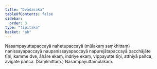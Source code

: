 ```yaml
---
title: "Dvādasaka"
tableOfContents: false
sidebar:
  order: 3
type: "tipitaka"
basket: "ab"
---
```



<DynamicBreadcrumb />

<Paragraph number="1767">
Nasampayuttapaccayā nahetupaccayā (mūlakaṃ saṃkhittaṃ) nanissayapaccayā naupanissayapaccayā napurejātapaccayā pacchājāte tīṇi, kamme dve, āhāre ekaṃ, indriye ekaṃ, vippayutte tīṇi, atthiyā pañca, avigate pañca. (Saṃkhittaṃ.)

</Paragraph>

<Paragraph number="1768" type="center">
Nasampayuttamūlakaṃ.
</Paragraph>
